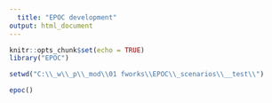 ---
  title: "EPOC development"
output: html_document
---

  
```{r setup, include=FALSE}
knitr::opts_chunk$set(echo = TRUE)
library("EPOC")
```

```{r , include=FALSE}
setwd("C:\\_w\\_p\\_mod\\01 fworks\\EPOC\\_scenarios\\__test\\")

epoc()
````

